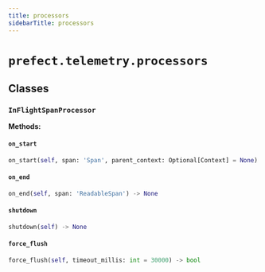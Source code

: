 ```yaml
---
title: processors
sidebarTitle: processors
---
```


# `prefect.telemetry.processors`

## Classes

### `InFlightSpanProcessor` <sup><a href="https://github.com/prefecthq/prefect/blob/main/src/prefect/telemetry/processors.py#L13" target="_blank"><Icon icon="github" style="width: 14px; height: 14px;" /></a></sup>

**Methods:**

#### `on_start` <sup><a href="https://github.com/prefecthq/prefect/blob/main/src/prefect/telemetry/processors.py#L41" target="_blank"><Icon icon="github" style="width: 14px; height: 14px;" /></a></sup>

```python
on_start(self, span: 'Span', parent_context: Optional[Context] = None) -> None
```

#### `on_end` <sup><a href="https://github.com/prefecthq/prefect/blob/main/src/prefect/telemetry/processors.py#L47" target="_blank"><Icon icon="github" style="width: 14px; height: 14px;" /></a></sup>

```python
on_end(self, span: 'ReadableSpan') -> None
```

#### `shutdown` <sup><a href="https://github.com/prefecthq/prefect/blob/main/src/prefect/telemetry/processors.py#L54" target="_blank"><Icon icon="github" style="width: 14px; height: 14px;" /></a></sup>

```python
shutdown(self) -> None
```

#### `force_flush` <sup><a href="https://github.com/prefecthq/prefect/blob/main/src/prefect/telemetry/processors.py#L59" target="_blank"><Icon icon="github" style="width: 14px; height: 14px;" /></a></sup>

```python
force_flush(self, timeout_millis: int = 30000) -> bool
```
